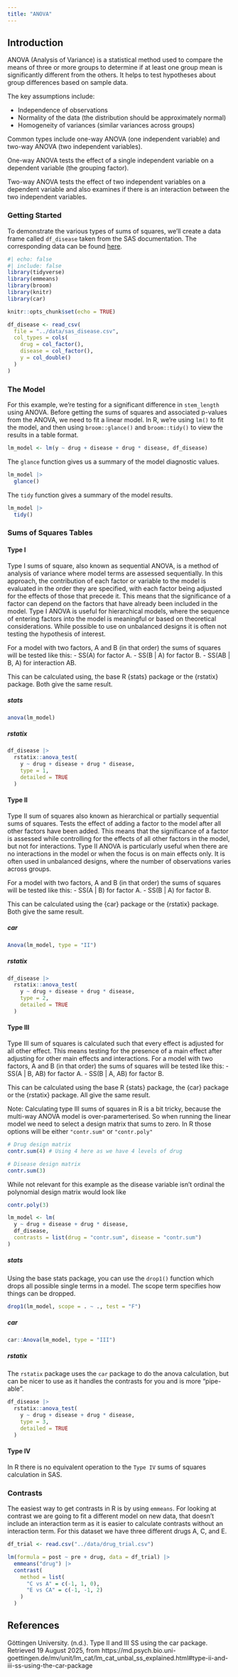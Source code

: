 ```yaml
---
title: "ANOVA"
---
```


## Introduction

ANOVA (Analysis of Variance) is a statistical method used to compare the means of three or more groups to determine if at least one group mean is significantly different from the others. It helps to test hypotheses about group differences based on sample data.

The key assumptions include:

-  Independence of observations
-  Normality of the data (the distribution should be approximately normal)
-  Homogeneity of variances (similar variances across groups)

Common types include one-way ANOVA (one independent variable) and two-way ANOVA (two independent variables).

One-way ANOVA tests the effect of a single independent variable on a dependent variable (the grouping factor).

Two-way ANOVA tests the effect of two independent variables on a dependent variable and also examines if there is an interaction between the two independent variables.

### Getting Started

To demonstrate the various types of sums of squares, we'll create a data frame called `df_disease` taken from the SAS documentation. The corresponding data can be found [here](https://github.com/PSIAIMS/CAMIS/blob/main/data/sas_disease.csv).

```r
#| echo: false
#| include: false
library(tidyverse)
library(emmeans)
library(broom)
library(knitr)
library(car)

knitr::opts_chunk$set(echo = TRUE)

df_disease <- read_csv(
  file = "../data/sas_disease.csv",
  col_types = cols(
    drug = col_factor(),
    disease = col_factor(),
    y = col_double()
  )
)
```

### The Model {.unnumbered}

For this example, we're testing for a significant difference in `stem_length` using ANOVA. Before getting the sums of squares and associated p-values from the ANOVA, we need to fit a linear model. In R, we're using `lm()` to fit the model, and then using `broom::glance()` and `broom::tidy()` to view the results in a table format.

```r
lm_model <- lm(y ~ drug + disease + drug * disease, df_disease)
```

The `glance` function gives us a summary of the model diagnostic values.

```r
lm_model |>
  glance()
```

The `tidy` function gives a summary of the model results.

```r
lm_model |>
  tidy()
```


### Sums of Squares Tables {.unnumbered}

#### Type I 

Type I sums of square, also known as sequential ANOVA, is a method of analysis of variance where model terms are assessed sequentially. In this approach, the contribution of each factor or variable to the model is evaluated in the order they are specified, with each factor being adjusted for the effects of those that precede it. This means that the significance of a factor can depend on the factors that have already been included in the model. Type I ANOVA is useful for hierarchical models, where the sequence of entering factors into the model is meaningful or based on theoretical considerations. While possible to use on unbalanced designs it is often not testing the hypothesis of interest. 

For a model with two factors, A and B (in that order) the sums of squares will be tested like this: 
- SS(A) for factor A. 
- SS(B | A) for factor B. 
- SS(AB | B, A) for interaction AB. 

This can be calculated using, the base R {stats} package or the {rstatix} package. Both give the same result. 

##### stats
```r
anova(lm_model)
```

##### rstatix 
```r
df_disease |>
  rstatix::anova_test(
    y ~ drug + disease + drug * disease,
    type = 1,
    detailed = TRUE
  )
```


#### Type II 

Type II sum of squares also known as hierarchical or partially sequential sums of squares. Tests the effect of adding a factor to the model after all other factors have been added. This means that the significance of a factor is assessed while controlling for the effects of all other factors in the model, but not for interactions. Type II ANOVA is particularly useful when there are no interactions in the model or when the focus is on main effects only. It is often used in unbalanced designs, where the number of observations varies across groups.

For a model with two factors, A and B (in that order) the sums of squares will be tested like this: 
- SS(A | B) for factor A. 
- SS(B | A) for factor B. 

This can be calculated using the {car} package or the {rstatix} package. Both give the same result.


##### car
```r
Anova(lm_model, type = "II")
```

##### rstatix 
```r
df_disease |>
  rstatix::anova_test(
    y ~ drug + disease + drug * disease,
    type = 2,
    detailed = TRUE
  )
```


#### Type III 

Type III sum of squares is calculated such that every effect is adjusted for all other effect. This means testing for the presence of a main effect after adjusting for other main effects and interactions. 
For a model with two factors, A and B (in that order) the sums of squares will be tested like this: 
- SS(A | B, AB) for factor A. 
- SS(B | A, AB) for factor B. 

This can be calculated using the base R {stats} package, the {car} package or the {rstatix} package. All give the same result. 

Note: Calculating type III sums of squares in R is a bit tricky, because the multi-way ANOVA model is over-paramerterised. So when running the linear model we need to select a design matrix that sums to zero. In R those options will be either `"contr.sum"` or `"contr.poly"`

```r
# Drug design matrix
contr.sum(4) # Using 4 here as we have 4 levels of drug

# Disease design matrix
contr.sum(3)
```

While not relevant for this example as the disease variable isn't ordinal the polynomial design matrix would look like 
```r
contr.poly(3)
```

```r
lm_model <- lm(
  y ~ drug + disease + drug * disease,
  df_disease,
  contrasts = list(drug = "contr.sum", disease = "contr.sum")
)
```

##### stats

Using the base stats package, you can use the `drop1()` function which drops all possible single terms in a model. The scope term specifies how things can be dropped.

```r
drop1(lm_model, scope = . ~ ., test = "F")
```

##### car

```r
car::Anova(lm_model, type = "III")
```

##### rstatix 
The `rstatix` package uses the `car` package to do the anova calculation, but can be nicer to use as it handles the contrasts for you and is more "pipe-able".

```r
df_disease |>
  rstatix::anova_test(
    y ~ drug + disease + drug * disease,
    type = 3,
    detailed = TRUE
  )
```


#### Type IV {.unnumbered}

In R there is no equivalent operation to the `Type IV` sums of squares calculation in SAS.


### Contrasts {.unnumbered}

The easiest way to get contrasts in R is by using `emmeans`. For looking at contrast we are going to fit a different model on new data, that doesn't include an interaction term as it is easier to calculate contrasts without an interaction term. For this dataset we have three different drugs A, C, and E.

```r
df_trial <- read.csv("../data/drug_trial.csv")

lm(formula = post ~ pre + drug, data = df_trial) |>
  emmeans("drug") |>
  contrast(
    method = list(
      "C vs A" = c(-1, 1, 0),
      "E vs CA" = c(-1, -1, 2)
    )
  )
```

## References
Göttingen University. (n.d.). Type II and III SS using the car package. Retrieved 19 August 2025, from https://md.psych.bio.uni-goettingen.de/mv/unit/lm_cat/lm_cat_unbal_ss_explained.html#type-ii-and-iii-ss-using-the-car-package

